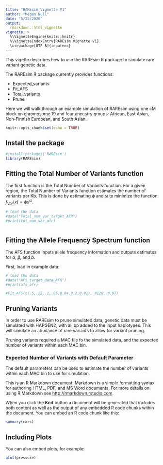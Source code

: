 ```yaml
---
title: "RAREsim Vignette V1"
author: "Megan Null"
date: "5/25/2020"
output:
  rmarkdown::html_vignette
vignette: >
  %\VignetteEngine{knitr::knitr}
  %\VignetteIndexEntry{RAREsim Vignette V1}
  \usepackage[UTF-8]{inputenc}  
---
```

This vigette describes how to use the RAREsim R package to simulate rare variant genetic data. 

The RAREsim R package currently provides functions:  

* Expected_variants  
* Fit_AFS  
* Total_variants  
* Prune

Here we will walk through an example simulation of RAREsim using one cM block on chromosome 19 and four ancestry groups: African, East Asian, Non-Finnish European, and South Asian.

```r
knitr::opts_chunk$set(echo = TRUE)
```

## Install the package

```r
#install.packages('RAREsim')
library(RAREsim)
```

## Fitting the Total Number of Variants function

The first function is the Total Number of Variants function. For a given region, the Total Number of Variants function estimates the number of variants per Kb. This is done by estimating $\phi$ and $\omega$ to minimize the function $f_{Var}(x)=\phi x^\omega$.

```r
# load the data
#data("Total_num_var_target_AFR")
#print(tot_num_var_afr)
```

```r

```
## Fitting the Allele Frequency Spectrum function

The AFS function inputs allele frequency information and outputs estimates for $\alpha$, $\beta$, and $b$.

First, load in example data:

```r
# load the data
#data("AFS_target_data_AFR")
#print(afs_afr)
```

```r
#Fit_AFS(c(.5,.25,.1,.05,0.04,0.2,0.01), 8128, 0.97)
```


## Pruning Variants

In order to use RAREsim to prune simulated data, genetic data must be simulated with HAPGEN2, with all bp added to the input haplotypes. This will simulate an abudance of rare variants to allow for variant pruning.

Pruning variants required a MAC file fo the simulated data, and the expected number of variants within each MAC bin.

### Expected Number of Variants with Default Parameter

The default parameters can be used to estimate the number of variants within each MAC bin to use for simulation.

This is an R Markdown document. Markdown is a simple formatting syntax for authoring HTML, PDF, and MS Word documents. For more details on using R Markdown see <http://rmarkdown.rstudio.com>.

When you click the **Knit** button a document will be generated that includes both content as well as the output of any embedded R code chunks within the document. You can embed an R code chunk like this:

```r
summary(cars)
```

## Including Plots

You can also embed plots, for example:

```r
plot(pressure)
```


